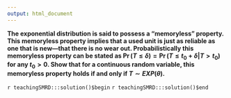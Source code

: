 ```yaml
---
output: html_document
---
```


__The exponential distribution is said to possess a "memoryless" property.  This memoryless property implies that a used unit is just as reliable as one that is new---that there is no wear out. Probabilistically this memoryless property can be stated as $\Pr(T \leq \delta) = \Pr(T \leq t_{0}+ \delta|T>t_{0})$ for any $t_{0}>0$. Show that for a continuous random variable, this memoryless property holds if and only if $T \sim EXP(\theta)$.__

`r teachingSMRD:::solution()$begin`
`r teachingSMRD:::solution()$end`
